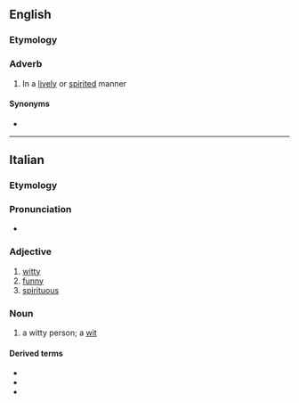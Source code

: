 ==English==

===Etymology===
{{bor|en|it|spiritoso}}

===Adverb===
{{en-adv|-}}

# {{lb|en|music}} In a [[lively]] or [[spirited]] manner

====Synonyms====
* {{l|en|spirituoso}}

----

==Italian==

===Etymology===
{{suffix|it|spirito|oso}}

===Pronunciation===
* {{it-IPA|spiritóso|#spiritó[s]o}}

===Adjective===
{{it-adj}}

# [[witty]]
# [[funny]]
# [[spirituous]]

===Noun===
{{it-noun|m|f=spiritosa}}

# a witty person; a [[wit]]

====Derived terms====
* {{l|it|spiritosaggine}}
* {{l|it|spiritosamente}}
* {{l|it|spiritosità}}